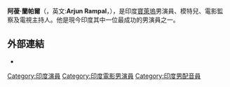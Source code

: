 {{藝人
| 姓名     = 阿葰·蘭帕爾<br>Arjun Rampal
| 類型     = 男演員
| 圖片     = Arjun Rampal 12.jpg
| 圖片尺寸 = 
| 圖片簡介 = 
| 出生日期 = {{birth_date_and_age|1972|11|26}}
| 國籍     = {{INDIA}}
| 暱稱     = 
| 出生地點 = {{IND}}[[贾巴尔普尔|贾巴尔普尔]]
| 星座     = 
| 逝世日期 = 
| 逝世地點 = 
| 宗教信仰 = [[印度教|印度教]]
| 父母 = 
| 配偶     = Mehr Jesia（1998-）
| 兒女 = Mahikaa Rampal<br>Myra Rampal
| 出道日期 = 
| 活躍年代 = 2001年至今
| IMDb    = 0992000
}}

'''阿葰·蘭帕爾'''（{{lang-hi|'''अर्जुन रामपाल'''}}，英文:'''Arjun Rampal'''，{{bd|1972年|11月26日|catIdx=R}}），是印度[[寶萊塢|寶萊塢]]男演員、模特兒、電影監察及電視主持人。他是現今印度其中一位最成功的男演員之一。

== 外部連結 ==
* {{imdb name|id=0992000}}

{{Authority control}}

{{DEFAULTSORT: Rampal}}
[[Category:印度演員|Category:印度演員]]
[[Category:印度電影男演員|Category:印度電影男演員]]
[[Category:印度男配音員|Category:印度男配音員]]